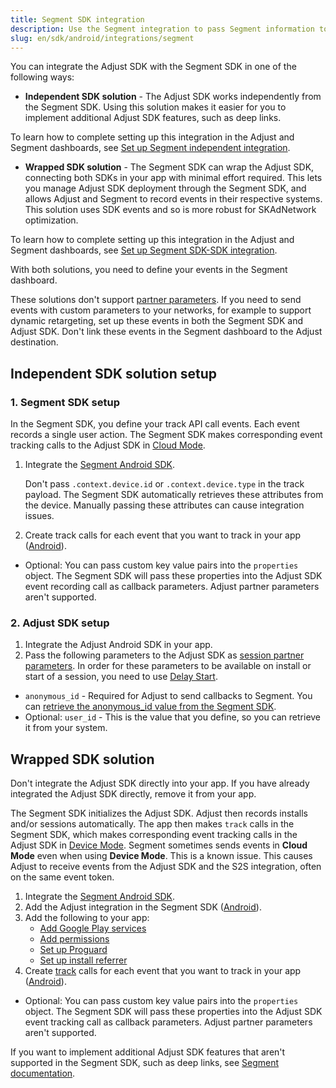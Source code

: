 ```yaml
---
title: Segment SDK integration
description: Use the Segment integration to pass Segment information to Adjust's servers.
slug: en/sdk/android/integrations/segment
---
```


You can integrate the Adjust SDK with the Segment SDK in one of the following ways:

-  **Independent SDK solution** - The Adjust SDK works independently from the Segment SDK. Using this solution makes it easier for you to implement additional Adjust SDK features, such as deep links.

To learn how to complete setting up this integration in the Adjust and Segment dashboards, see [Set up Segment independent integration](https://help.adjust.com/en/article/set-up-segment-independent-integration).

-  **Wrapped SDK solution** - The Segment SDK can wrap the Adjust SDK, connecting both SDKs in your app with minimal effort required. This lets you manage Adjust SDK deployment through the Segment SDK, and allows Adjust and Segment to record events in their respective systems. This solution uses SDK events and so is more robust for SKAdNetwork optimization.

To learn how to complete setting up this integration in the Adjust and Segment dashboards, see [Set up Segment SDK-SDK integration](https://help.adjust.com/en/article/set-up-segment-sdk-sdk-integration).

With both solutions, you need to define your events in the Segment dashboard.

<Callout type="warning">

These solutions don't support [partner parameters](/en/sdk/android/features/events#add-partner-parameters). If you need to send events with custom parameters to your networks, for example to support dynamic retargeting, set up these events in both the Segment SDK and Adjust SDK. Don't link these events in the Segment dashboard to the Adjust destination.

</Callout>

## Independent SDK solution setup

### 1. Segment SDK setup

In the Segment SDK, you define your track API call events. Each event records a single user action. The Segment SDK makes corresponding event tracking calls to the Adjust SDK in [Cloud Mode](https://segment.com/docs/connections/destinations/#connection-modes).

1. Integrate the [Segment Android SDK](https://segment.com/docs/connections/sources/catalog/libraries/mobile/android).

   <Callout type="note">

   Don't pass `.context.device.id` or `.context.device.type` in the track payload. The Segment SDK automatically retrieves these attributes from the device. Manually passing these attributes can cause integration issues.

   </Callout>

2. Create track calls for each event that you want to track in your app ([Android](https://segment.com/docs/connections/sources/catalog/libraries/mobile/android/#track)).

-  Optional: You can pass custom key value pairs into the `properties` object. The Segment SDK will pass these properties into the Adjust SDK event recording call as callback parameters. Adjust partner parameters aren't supported.

### 2. Adjust SDK setup

1. Integrate the Adjust Android SDK in your app.
2. Pass the following parameters to the Adjust SDK as [session partner parameters](/en/sdk/android/features/session-parameters#session-partner-parameters). In order for these parameters to be available on install or start of a session, you need to use [Delay Start](/en/sdk/android/features/session-parameters#delay-start).

-  `anonymous_id` - Required for Adjust to send callbacks to Segment. You can [retrieve the anonymous_id value from the Segment SDK](https://segment.com/docs/connections/sources/catalog/libraries/mobile/android/#anonymousid).
-  Optional: `user_id` - This is the value that you define, so you can retrieve it from your system.

## Wrapped SDK solution

<Callout type="important">

Don't integrate the Adjust SDK directly into your app. If you have already integrated the Adjust SDK directly, remove it from your app.

</Callout>

The Segment SDK initializes the Adjust SDK. Adjust then records installs and/or sessions automatically. The app then makes `track` calls in the Segment SDK, which makes corresponding event tracking calls in the Adjust SDK in [Device Mode](https://segment.com/docs/connections/destinations/#connection-modes). Segment sometimes sends events in **Cloud Mode** even when using **Device Mode**. This is a known issue. This causes Adjust to receive events from the Adjust SDK and the S2S integration, often on the same event token.

1. Integrate the [Segment Android SDK](https://segment.com/docs/connections/sources/catalog/libraries/mobile/android/).
2. Add the Adjust integration in the Segment SDK ([Android](https://segment.com/docs/connections/destinations/catalog/adjust/#android)).
3. Add the following to your app:
   - [Add Google Play services](/en/sdk/android/index#2-add-google-play-services)
   - [Add permissions](/en/sdk/android/index#3-add-permissions)
   - [Set up Proguard](/en/sdk/android/index#4-set-up-proguard)
   - [Set up install referrer](/en/sdk/android/index#5-set-up-install-referrer)
4. Create [track](https://segment.com/docs/connections/spec/track/) calls for each event that you want to track in your app ([Android](https://segment.com/docs/connections/sources/catalog/libraries/mobile/android/#track)).

-  Optional: You can pass custom key value pairs into the `properties` object. The Segment SDK will pass these properties into the Adjust SDK event tracking call as callback parameters. Adjust partner parameters aren't supported.

<Callout type="note">

If you want to implement additional Adjust SDK features that aren't supported in the Segment SDK, such as deep links, see [Segment documentation](https://segment.com/docs/connections/sources/catalog/libraries/mobile/Android/Android-faqs/#how-do-i-know-when-a-destination-is-initialized).

</Callout>

